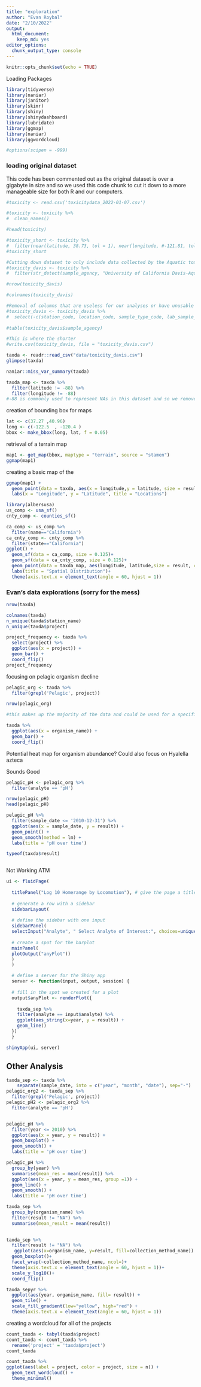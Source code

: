 ```yaml
---
title: "exploration"
author: "Evan Roybal"
date: "2/10/2022"
output: 
  html_document: 
    keep_md: yes
editor_options: 
  chunk_output_type: console
---
```


```r
knitr::opts_chunk$set(echo = TRUE)
```

Loading Packages
```r
library(tidyverse)
library(naniar)
library(janitor)
library(skimr)
library(shiny)
library(shinydashboard)
library(lubridate)
library(ggmap)
library(naniar)
library(ggwordcloud)
```

```r
#options(scipen = -999)
```


### loading original dataset
This code has been commented out as the original dataset is over a gigabyte in size and so we used this code chunk to cut it down to a more manageable size for both R and our computers.
```r
#toxicity <- read.csv('toxicitydata_2022-01-07.csv')

#toxicity <- toxicity %>%
#  clean_names()

#head(toxicity)

#toxicity_short <- toxicity %>%
#  filter(near(latitude, 38.73, tol = 1), near(longitude, #-121.81, tol = 1))
#toxicity_short

#Cutting down dataset to only include data collected by the Aquatic toxicology lab at UC Davis
#toxicity_davis <- toxicity %>%
#  filter(str_detect(sample_agency, "University of California Davis-Aquatic Toxicology Lab"))

#nrow(toxicity_davis)

#colnames(toxicity_davis)

#Removal of columns that are useless for our analyses or have unusable data
#toxicity_davis <- toxicity_davis %>%
#  select(-c(station_code, location_code, sample_type_code, lab_sample_id, batch_verification_code, compliance_code, sample_comments, collection_comments, tox_test_comments, time_point_comments, tox_result_comments, tox_batch_comments, event_code, protocol_code, lab_submission_code, location_detail_wq_comments, sample_id))
         
#table(toxicity_davis$sample_agency)

#This is where the shorter 
#write.csv(toxicity_davis, file = "toxicity_davis.csv")

```

```r
taxda <- readr::read_csv("data/toxicity_davis.csv")
glimpse(taxda)

```

```r
naniar::miss_var_summary(taxda)
```


```r
taxda_map <- taxda %>%
  filter(latitude != -88) %>%
  filter(longitude != -88) 
#-88 is commonly used to represent NAs in this dataset and so we removed this from latitude and longitude to not mess with any maps created
```

creation of bounding box for maps
```r
lat <- c(37.27 ,40.96)
long <- c(-122.5  , -120.4 )
bbox <- make_bbox(long, lat, f = 0.05)
```

retrieval of a terrain map
```r
map1 <- get_map(bbox, maptype = "terrain", source = "stamen")
ggmap(map1)
```

creating a basic map of the 
```r
ggmap(map1) + 
  geom_point(data = taxda, aes(x = longitude,y = latitude, size = result, color = result)) +
  labs(x = "Longitude", y = "Latitude", title = "Locations")
```

```r
library(albersusa)
us_comp <- usa_sf()
cnty_comp <- counties_sf()

ca_comp <- us_comp %>%
  filter(name=="California")
ca_cnty_comp <- cnty_comp %>% 
  filter(state=="California")
ggplot() +
  geom_sf(data = ca_comp, size = 0.125)+
  geom_sf(data = ca_cnty_comp, size = 0.125)+
  geom_point(data = taxda_map, aes(longitude, latitude,size = result, color = organism_name), alpha = .3)+
  labs(title = "Spatial Distribution")+
  theme(axis.text.x = element_text(angle = 60, hjust = 1))
```


### Evan's data explorations (sorry for the mess)
```r
nrow(taxda)

colnames(taxda)
n_unique(taxda$station_name)
n_unique(taxda$project)
```

```r
project_frequency <- taxda %>%
  select(project) %>%
  ggplot(aes(x = project)) +
  geom_bar() +
  coord_flip()
project_frequency
```

focusing on pelagic organism decline
```r
pelagic_org <- taxda %>%
  filter(grepl('Pelagic', project))

nrow(pelagic_org)

#this makes up the majority of the data and could be used for a specific analysis that targets the ocean
```

```r
taxda %>%
  ggplot(aes(x = organism_name)) +
  geom_bar() +
  coord_flip()
```
Potential heat map for organism abundance?
Could also focus on Hyalella azteca

Sounds Good


```r
pelagic_pH <- pelagic_org %>%
  filter(analyte == 'pH')

nrow(pelagic_pH)
head(pelagic_pH)

pelagic_pH %>%
  filter(sample_date <= '2010-12-31') %>%
  ggplot(aes(x = sample_date, y = result)) +
  geom_point() +
  geom_smooth(method = lm) +
  labs(title = 'pH over time')

```

```r
typeof(taxda$result)
```

```r

```




Not Working ATM
```r
ui <- fluidPage(    
  
  titlePanel("Log 10 Homerange by Locomotion"), # give the page a title
  
  # generate a row with a sidebar
  sidebarLayout(      
    
  # define the sidebar with one input
  sidebarPanel(
  selectInput("Analyte", " Select Analyte of Interest:", choices=unique(taxda$analyte)), hr()),
    
  # create a spot for the barplot
  mainPanel(
  plotOutput("anyPlot"))
  )
  )

  # define a server for the Shiny app
  server <- function(input, output, session) {
  
  # fill in the spot we created for a plot
  output$anyPlot <- renderPlot({
    
    taxda_sep %>% 
    filter(analyte == input$analyte) %>%
    ggplot(aes_string(x=year, y = result)) + 
    geom_line()
  })
  }

shinyApp(ui, server)

```

## Other Analysis

```r
taxda_sep <- taxda %>%
    separate(sample_date, into = c("year", "month", "date"), sep="-") 
pelagic_org2 <- taxda_sep %>%
  filter(grepl('Pelagic', project))
pelagic_pH2 <- pelagic_org2 %>%
  filter(analyte == 'pH')


pelagic_pH %>%
  filter(year <= 2010) %>%
  ggplot(aes(x = year, y = result)) +
  geom_boxplot() +
  geom_smooth() +
  labs(title = 'pH over time')
```




```r
pelagic_pH %>%
  group_by(year) %>%
  summarise(mean_res = mean(result)) %>%
  ggplot(aes(x = year, y = mean_res, group =1)) +
  geom_line() +
  geom_smooth() +
  labs(title = 'pH over time')
```

```r
taxda_sep %>%
  group_by(organism_name) %>%
  filter(result != "NA") %>%
  summarise(mean_result = mean(result)) 
  
```

```r
taxda_sep %>%
  filter(result != "NA") %>%
   ggplot(aes(x=organism_name, y=result, fill=collection_method_name)) + 
  geom_boxplot()+ 
  facet_wrap(~collection_method_name, ncol=)+
  theme(axis.text.x = element_text(angle = 60, hjust = 1))+
  scale_y_log10()+
  coord_flip()
```

```r
taxda_sepyr %>%
  ggplot(aes(year, organism_name, fill= result)) + 
  geom_tile() +
  scale_fill_gradient(low="yellow", high="red") +
  theme(axis.text.x = element_text(angle = 60, hjust = 1))
```

creating a wordcloud for all of the projects
```r
count_taxda <- tabyl(taxda$project)
count_taxda <- count_taxda %>%
  rename('project' = 'taxda$project')
count_taxda

count_taxda %>%
ggplot(aes(label = project, color = project, size = n)) +
  geom_text_wordcloud() +
  theme_minimal()
```

